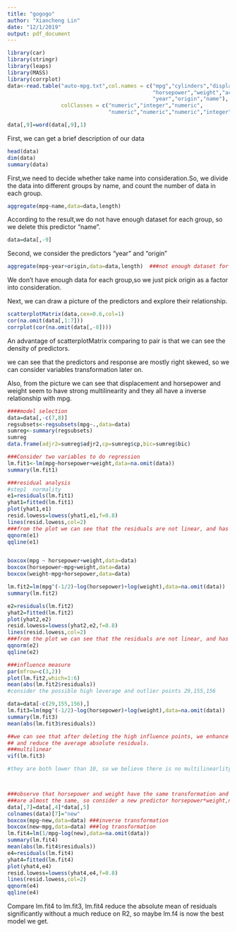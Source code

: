 ---
title: "gogogo"
author: "Xiancheng Lin"
date: "12/1/2019"
output: pdf_document
---

```{r}
library(car)
library(stringr)
library(leaps)
library(MASS)
library(corrplot)
data<-read.table("auto-mpg.txt",col.names = c("mpg","cylinders","displacement",
                                              "horsepower","weight","acceleration",
                                              "year","origin","name"),
                 colClasses = c("numeric","integer","numeric",
                                "numeric","numeric","numeric","integer","factor","character"),na.strings = "?")

data[,9]=word(data[,9],1)
```
First, we can get a brief description of our data
```{r}
head(data)
dim(data)
summary(data)
```
First,we need to decide whether take name into consideration.So, we divide the data into different groups by name, and count the number of data in each group.
```{r}
aggregate(mpg~name,data=data,length)  
```
According to the result,we do not have enough dataset for each group, so we delete this predictor "name".
```{r}
data=data[,-9]
```
Second, we consider the predictors "year" and "origin"
```{r}
aggregate(mpg~year+origin,data=data,length)  ###not enough dataset for each group
```
We don't have enough data for each group,so we just pick origin as a factor into consideration.

Next, we can draw a picture of the predictors and explore their relationship.
```{r}
scatterplotMatrix(data,cex=0.6,col=1)
cor(na.omit(data[,1:7]))
corrplot(cor(na.omit(data[,-8])))
```
An advantage of scatterplotMatrix comparing  to pair is that we can see the density of predictors.

we can see that the predictors and response are mostly right skewed, so we can consider variables transformation later on.

Also, from the picture we can see that displacement and horsepower and weight seem to have strong multilinearity and they all have a inverse relationship with mpg.

```{r}
####model selection
data=data[,-c(7,8)]
regsubsets<-regsubsets(mpg~.,data=data)
sumreg<-summary(regsubsets)
sumreg
data.frame(adjr2=sumreg$adjr2,cp=sumreg$cp,bic=sumreg$bic)

###Consider two variables to do regression
lm.fit1<-lm(mpg~horsepower+weight,data=na.omit(data))
summary(lm.fit1)

###residual analysis
#step1  normality
e1=residuals(lm.fit1)
yhat1=fitted(lm.fit1)
plot(yhat1,e1)
resid.lowess=lowess(yhat1,e1,f=0.8)
lines(resid.lowess,col=2)
###from the plot we can see that the residuals are not linear, and has a tendency of non-linear
qqnorm(e1)
qqline(e1)


boxcox(mpg ~ horsepower+weight,data=data)
boxcox(horsepower~mpg+weight,data=data)
boxcox(weight~mpg+horsepower,data=data)

lm.fit2=lm(mpg^(-1/2)~log(horsepower)+log(weight),data=na.omit(data))
summary(lm.fit2)

e2=residuals(lm.fit2)
yhat2=fitted(lm.fit2)
plot(yhat2,e2)
resid.lowess=lowess(yhat2,e2,f=0.8)
lines(resid.lowess,col=2)
###from the plot we can see that the residuals are not linear, and has a tendency of non-linear
qqnorm(e2)
qqline(e2)

###influence measure
par(mfrow=c(3,2))
plot(lm.fit2,which=1:6)
mean(abs(lm.fit2$residuals))
#consider the possible high leverage and outlier points 29,155,156

data=data[-c(29,155,156),]
lm.fit3=lm(mpg^(-1/2)~log(horsepower)+log(weight),data=na.omit(data))
summary(lm.fit3)
mean(abs(lm.fit3$residuals))

##we can see that after deleting the high influence points, we enhance the adjusted R2
## and reduce the average absolute residuals.
###multilinear 
vif(lm.fit3)

#they are both lower than 10, so we believe there is no multilinearlity.



###observe that horsepower and weight have the same transformation and their coefficients
###are almost the same, so consider a new predictor horsepower*weight,named new
data[,7]=data[,4]*data[,5]
colnames(data)[7]="new"
boxcox(mpg~new,data=data) ###inverse transformation
boxcox(new~mpg,data=data) ###log transformation
lm.fit4=lm(1/mpg~log(new),data=na.omit(data))
summary(lm.fit4)
mean(abs(lm.fit4$residuals))
e4=residuals(lm.fit4)
yhat4=fitted(lm.fit4)
plot(yhat4,e4)
resid.lowess=lowess(yhat4,e4,f=0.8)
lines(resid.lowess,col=2)
qqnorm(e4)
qqline(e4)

```
Compare lm.fit4 to lm.fit3, lm.fit4 reduce the absolute mean of residuals significantly without a much reduce on R2, so maybe lm.f4 is now the best model we get.